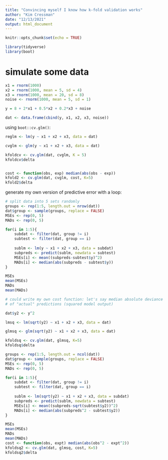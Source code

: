 ```yaml
---
title: "Convincing myself I know how k-fold validation works"
author: "Kim Cressman"
date: "12/13/2021"
output: html_document
---
```


```r
knitr::opts_chunk$set(echo = TRUE)
```

```r
library(tidyverse)
library(boot)
```

# simulate some data  

```r
x1 = rnorm(1000)
x2 = rnorm(1000, mean = 5, sd = 4)
x3 = rnorm(1000, mean = 20, sd = 8)
noise <- rnorm(1000, mean = 5, sd = 1)

y = 8 + 2*x1 + 0.5*x2 + 0.2*x3 + noise

dat <- data.frame(cbind(y, x1, x2, x3, noise))
```

using `boot::cv.glm()`:

```r
reglm <- lm(y ~ x1 + x2 + x3, data = dat)

cvglm <- glm(y ~ x1 + x2 + x3, data = dat)

kfoldcv <- cv.glm(dat, cvglm, K = 5)
kfoldcv$delta


cost <- function(obs, exp) median(abs(obs - exp))
kfold2 <- cv.glm(dat, cvglm, cost, K=5)
kfold2$delta
```


generate my own version of predictive error with a loop:  

```r
# split data into 5 sets randomly
groups <- rep(1:5, length.out = nrow(dat))
dat$group <- sample(groups, replace = FALSE)
MSEs <- rep(0, 5)
MADs <- rep(0, 5)

for(i in 1:5){
    subdat <- filter(dat, group != i)
    subtest <- filter(dat, group == i)
    
    sublm <- lm(y ~ x1 + x2 + x3, data = subdat)
    subpreds <- predict(sublm, newdata = subtest)
    MSEs[i] <- mean((subpreds-subtest$y)^2)
    MADs[i] <- median(abs(subpreds - subtest$y))
}

MSEs
mean(MSEs)
MADs
mean(MADs)
```

```r
# could write my own cost function: let's say median absolute deviance
# of "actual" predictions (squared model output)

dat$y2 <- y^2

lmsq <- lm(sqrt(y2) ~ x1 + x2 + x3, data = dat)

glmsq <- glm(sqrt(y2) ~ x1 + x2 + x3, data = dat)

kfoldsq <- cv.glm(dat, glmsq, K=5)
kfoldsq$delta

```

```r
groups <- rep(1:5, length.out = ncol(dat))
dat$group <- sample(groups, replace = FALSE)
MSEs <- rep(0, 5)
MADs <- rep(0, 5)

for(i in 1:5){
    subdat <- filter(dat, group != i)
    subtest <- filter(dat, group == i)
    
    sublm <- lm(sqrt(y2) ~ x1 + x2 + x3, data = subdat)
    subpreds <- predict(sublm, newdata = subtest)
    MSEs[i] <- mean((subpreds-sqrt(subtest$y2))^2)
    MADs[i] <- median(abs(subpreds^2 - subtest$y2))
}

MSEs
mean(MSEs)
MADs
mean(MADs)
cost <- function(obs, expt) median(abs(obs^2 - expt^2))
kfoldsq2 <- cv.glm(dat, glmsq, cost, K=5)
kfoldsq2$delta
```

